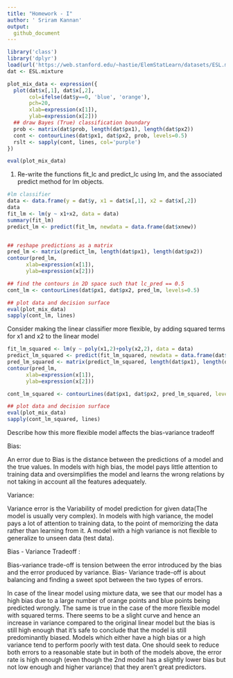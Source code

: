```yaml
---
title: "Homework - I"
author: ' Sriram Kannan'
output:
  github_document
---
```




```r
library('class')
library('dplyr')
load(url('https://web.stanford.edu/~hastie/ElemStatLearn/datasets/ESL.mixture.rda'))
dat <- ESL.mixture
```


```r
plot_mix_data <- expression({
  plot(dat$x[,1], dat$x[,2],
       col=ifelse(dat$y==0, 'blue', 'orange'),
       pch=20,
       xlab=expression(x[1]),
       ylab=expression(x[2]))
  ## draw Bayes (True) classification boundary
  prob <- matrix(dat$prob, length(dat$px1), length(dat$px2))
  cont <- contourLines(dat$px1, dat$px2, prob, levels=0.5)
  rslt <- sapply(cont, lines, col='purple')
})

eval(plot_mix_data)
```


1) Re-write the functions fit_lc and predict_lc using lm, and the associated predict method for lm objects.

```r
#lm classifier
data <- data.frame(y = dat$y, x1 = dat$x[,1], x2 = dat$x[,2])
data
fit_lm <- lm(y ~ x1+x2, data = data)
summary(fit_lm)
predict_lm <- predict(fit_lm, newdata = data.frame(dat$xnew))



```



```r
## reshape predictions as a matrix
pred_lm <- matrix(predict_lm, length(dat$px1), length(dat$px2))
contour(pred_lm,
      xlab=expression(x[1]),
      ylab=expression(x[2]))
```


```r
## find the contours in 2D space such that lc_pred == 0.5
cont_lm <- contourLines(dat$px1, dat$px2, pred_lm, levels=0.5)

## plot data and decision surface
eval(plot_mix_data)
sapply(cont_lm, lines)
```

Consider making the linear classifier more flexible, by adding squared terms for x1 and x2 to the linear model

```r
fit_lm_squared <- lm(y ~ poly(x1,2)+poly(x2,2), data = data)
predict_lm_squared <- predict(fit_lm_squared, newdata = data.frame(dat$xnew))
pred_lm_squared <- matrix(predict_lm_squared, length(dat$px1), length(dat$px2))
contour(pred_lm,
      xlab=expression(x[1]),
      ylab=expression(x[2]))

cont_lm_squared <- contourLines(dat$px1, dat$px2, pred_lm_squared, levels=0.5)

## plot data and decision surface
eval(plot_mix_data)
sapply(cont_lm_squared, lines)

```
Describe how this more flexible model affects the bias-variance tradeoff


Bias: 

An error due to Bias is the distance between the predictions of a model and the true values. In models with high bias, the model pays little attention to training data and oversimplifies the model and learns the wrong relations by not taking in account all the features adequately.

Variance: 

Variance error is the Variability of model prediction for given data(The model is usually very complex). In models with high variance, the model pays a lot of attention to training data, to the point of memorizing the data rather than learning from it. A model with a high variance is not flexible to generalize to unseen data (test data).

Bias - Variance Tradeoff : 

Bias-variance trade-off is tension between the error introduced by the bias and the error produced by variance. Bias- Variance trade-off is about balancing and finding a sweet spot between the two types of errors.

In case of the linear model using mixture data, we see that our model has a high bias due to a large number of orange points and blue points being predicted wrongly. The same is true in the case of the more flexible model with squared terms. There seems to be a slight curve and hence an increase in variance compared to the original linear model but the bias is still high enough that it's safe to conclude that the model is still predominantly biased. Models which either have a high bias or a high variance tend to perform poorly with test data. One should seek to reduce both errors to a reasonable state but in both of the models above, the error rate is high enough (even though the 2nd model has a slightly lower bias but not low enough and higher variance) that they aren't great predictors. 
